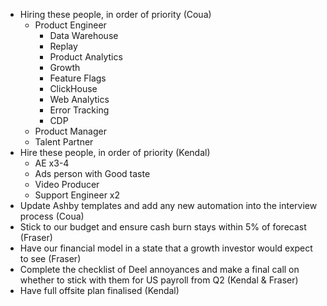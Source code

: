 - Hiring these people, in order of priority (Coua)
  - Product Engineer
    - Data Warehouse
    - Replay
    - Product Analytics 
    - Growth
    - Feature Flags
    - ClickHouse
    - Web Analytics
    - Error Tracking
    - CDP
  - Product Manager
  - Talent Partner
- Hire these people, in order of priority (Kendal)
  - AE x3-4
  - Ads person with Good taste
  - Video Producer
  - Support Engineer x2
- Update Ashby templates and add any new automation into the interview process (Coua) 
- Stick to our budget and ensure cash burn stays within 5% of forecast (Fraser)
- Have our financial model in a state that a growth investor would expect to see (Fraser)
- Complete the checklist of Deel annoyances and make a final call on whether to stick with them for US payroll from Q2 (Kendal & Fraser)
- Have full offsite plan finalised (Kendal)
